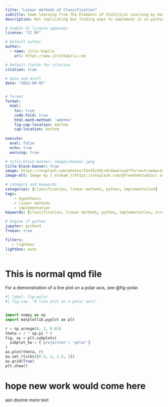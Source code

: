 ```yaml
---
title: "Linear methods of Classification"
subtitle: Some learning from The Elements of Statitical Learning by Hastie, Tibshirani Friedman 2nd ed
description: Not replicating but finding ways to implement it in python from scratch

# Enable CC licence appendix
license: "CC BY"

# Default author
author:
  - name: Jitin Kapila
    url: https://www.jitinkapila.com

# Default fields for citation
citation: true

# date and draft
date: "2022-09-02"


# format
format: 
  html:
    toc: true
    code-fold: true
    html-math-method: 'webtex'
    fig-cap-location: bottom
    cap-location: bottom
    
execute:
  eval: false
  echo: true
  warning: true

# title-block-banner: images/banner.jpeg
title-block-banner: true
image: https://unsplash.com/photos/fUnfEz3VLv4/download?force=true&w=1920
image-alt: Image by [_Graham_](https://unsplash.com/@freedomstudios) at [Unsplash](https://unsplash.com/)

# category and keywords
categories: [classification, linear methods, python, implementation]
tags:
    - hypothesis
    - linear methods
    - implementation
keywords: [classification, linear methods, python, implementation, scratch implementation, analysis, tests, datascience]

# Engine if python
jupyter: python3
freeze: true

filters:
   - lightbox
lightbox: auto
---
```



# This is normal qmd file

For a demonstration of a line plot on a polar axis, see @fig-polar.

```python
#| label: fig-polar
#| fig-cap: "A line plot on a polar axis"


import numpy as np
import matplotlib.pyplot as plt

r = np.arange(0, 2, 0.01)
theta = 2 * np.pi * r
fig, ax = plt.subplots(
  subplot_kw = {'projection': 'polar'} 
)
ax.plot(theta, r)
ax.set_rticks([0.5, 1, 1.5, 2])
ax.grid(True)
plt.show()
```

# hope new work would come here

asn dsome more text